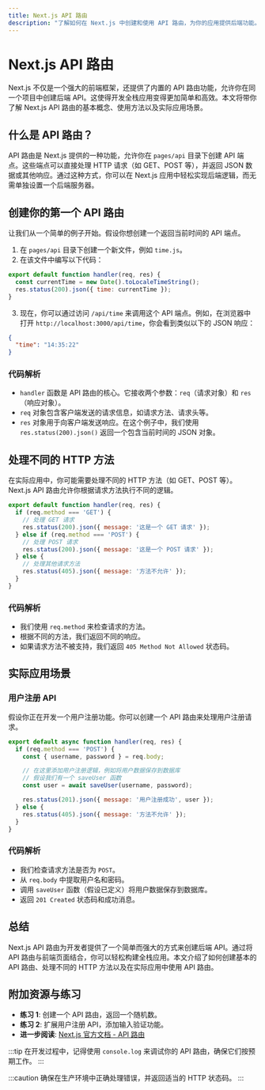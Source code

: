 ```yaml
---
title: Next.js API 路由
description: "了解如何在 Next.js 中创建和使用 API 路由，为你的应用提供后端功能。"
---
```


# Next.js API 路由

Next.js 不仅是一个强大的前端框架，还提供了内置的 API 路由功能，允许你在同一个项目中创建后端 API。这使得开发全栈应用变得更加简单和高效。本文将带你了解 Next.js API 路由的基本概念、使用方法以及实际应用场景。

## 什么是 API 路由？

API 路由是 Next.js 提供的一种功能，允许你在 `pages/api` 目录下创建 API 端点。这些端点可以直接处理 HTTP 请求（如 GET、POST 等），并返回 JSON 数据或其他响应。通过这种方式，你可以在 Next.js 应用中轻松实现后端逻辑，而无需单独设置一个后端服务器。

## 创建你的第一个 API 路由

让我们从一个简单的例子开始。假设你想创建一个返回当前时间的 API 端点。

1. 在 `pages/api` 目录下创建一个新文件，例如 `time.js`。
2. 在该文件中编写以下代码：

```javascript
export default function handler(req, res) {
  const currentTime = new Date().toLocaleTimeString();
  res.status(200).json({ time: currentTime });
}
```

3. 现在，你可以通过访问 `/api/time` 来调用这个 API 端点。例如，在浏览器中打开 `http://localhost:3000/api/time`，你会看到类似以下的 JSON 响应：

```json
{
  "time": "14:35:22"
}
```

### 代码解析

- `handler` 函数是 API 路由的核心。它接收两个参数：`req`（请求对象）和 `res`（响应对象）。
- `req` 对象包含客户端发送的请求信息，如请求方法、请求头等。
- `res` 对象用于向客户端发送响应。在这个例子中，我们使用 `res.status(200).json()` 返回一个包含当前时间的 JSON 对象。

## 处理不同的 HTTP 方法

在实际应用中，你可能需要处理不同的 HTTP 方法（如 GET、POST 等）。Next.js API 路由允许你根据请求方法执行不同的逻辑。

```javascript
export default function handler(req, res) {
  if (req.method === 'GET') {
    // 处理 GET 请求
    res.status(200).json({ message: '这是一个 GET 请求' });
  } else if (req.method === 'POST') {
    // 处理 POST 请求
    res.status(200).json({ message: '这是一个 POST 请求' });
  } else {
    // 处理其他请求方法
    res.status(405).json({ message: '方法不允许' });
  }
}
```

### 代码解析

- 我们使用 `req.method` 来检查请求的方法。
- 根据不同的方法，我们返回不同的响应。
- 如果请求方法不被支持，我们返回 `405 Method Not Allowed` 状态码。

## 实际应用场景

### 用户注册 API

假设你正在开发一个用户注册功能。你可以创建一个 API 路由来处理用户注册请求。

```javascript
export default async function handler(req, res) {
  if (req.method === 'POST') {
    const { username, password } = req.body;

    // 在这里添加用户注册逻辑，例如将用户数据保存到数据库
    // 假设我们有一个 saveUser 函数
    const user = await saveUser(username, password);

    res.status(201).json({ message: '用户注册成功', user });
  } else {
    res.status(405).json({ message: '方法不允许' });
  }
}
```

### 代码解析

- 我们检查请求方法是否为 `POST`。
- 从 `req.body` 中提取用户名和密码。
- 调用 `saveUser` 函数（假设已定义）将用户数据保存到数据库。
- 返回 `201 Created` 状态码和成功消息。

## 总结

Next.js API 路由为开发者提供了一个简单而强大的方式来创建后端 API。通过将 API 路由与前端页面结合，你可以轻松构建全栈应用。本文介绍了如何创建基本的 API 路由、处理不同的 HTTP 方法以及在实际应用中使用 API 路由。

## 附加资源与练习

- **练习 1**: 创建一个 API 路由，返回一个随机数。
- **练习 2**: 扩展用户注册 API，添加输入验证功能。
- **进一步阅读**: [Next.js 官方文档 - API 路由](https://nextjs.org/docs/api-routes/introduction)

:::tip
在开发过程中，记得使用 `console.log` 来调试你的 API 路由，确保它们按预期工作。
:::

:::caution
确保在生产环境中正确处理错误，并返回适当的 HTTP 状态码。
:::
